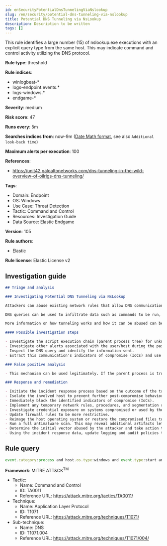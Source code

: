 ```yaml
---
id: enSecurityPotentialDnsTunnelingViaNslookup
slug: /en/security/potential-dns-tunneling-via-nslookup
title: Potential DNS Tunneling via NsLookup
description: Description to be written
tags: []
---
```


<div id="potential-dns-tunneling-via-nslookup"></div>

This rule identifies a large number (15) of nslookup.exe executions with an explicit query type from the same host. This may indicate command and control activity utilizing the DNS protocol.

**Rule type**: threshold

**Rule indices**: 

* winlogbeat-*
* logs-endpoint.events.*
* logs-windows.*
* endgame-*

**Severity**: medium

**Risk score**: 47

**Runs every**: 5m

**Searches indices from**: now-9m ([Date Math format](((ref))/common-options.html#date-math), see also <DocLink id="enSecurityRulesUiCreate" section="set-the-rules-schedule">`Additional look-back time`</DocLink>)

**Maximum alerts per execution**: 100

**References**: 

* https://unit42.paloaltonetworks.com/dns-tunneling-in-the-wild-overview-of-oilrigs-dns-tunneling/

**Tags**: 

* Domain: Endpoint
* OS: Windows
* Use Case: Threat Detection
* Tactic: Command and Control
* Resources: Investigation Guide
* Data Source: Elastic Endgame

**Version**: 105

**Rule authors**: 

* Elastic

**Rule license**: Elastic License v2

## Investigation guide

```markdown
## Triage and analysis

### Investigating Potential DNS Tunneling via NsLookup

Attackers can abuse existing network rules that allow DNS communication with external resources to use the protocol as their command and control and/or exfiltration channel.

DNS queries can be used to infiltrate data such as commands to be run, malicious files, etc., and also for exfiltration, since queries can be used to send data to the attacker-controlled DNS server. This process is commonly known as DNS tunneling.

More information on how tunneling works and how it can be abused can be found on [Palo Alto Unit42 Research](https://unit42.paloaltonetworks.com/dns-tunneling-how-dns-can-be-abused-by-malicious-actors).

#### Possible investigation steps

- Investigate the script execution chain (parent process tree) for unknown processes. Examine their executable files for prevalence, whether they are located in expected locations, and if they are signed with valid digital signatures.
- Investigate other alerts associated with the user/host during the past 48 hours.
- Inspect the DNS query and identify the information sent.
- Extract this communication's indicators of compromise (IoCs) and use traffic logs to search for other potentially compromised hosts.

### False positive analysis

- This mechanism can be used legitimately. If the parent process is trusted and the data sent is not sensitive nor command and control related, this alert can be closed.

### Response and remediation

- Initiate the incident response process based on the outcome of the triage.
- Isolate the involved host to prevent further post-compromise behavior.
- Immediately block the identified indicators of compromise (IoCs).
- Implement any temporary network rules, procedures, and segmentation required to contain the attack.
- Investigate credential exposure on systems compromised or used by the attacker to ensure all compromised accounts are identified. Reset passwords for these accounts and other potentially compromised credentials, such as email, business systems, and web services.
- Update firewall rules to be more restrictive.
- Reimage the host operating system or restore the compromised files to clean versions.
- Run a full antimalware scan. This may reveal additional artifacts left in the system, persistence mechanisms, and malware components.
- Determine the initial vector abused by the attacker and take action to prevent reinfection through the same vector.
- Using the incident response data, update logging and audit policies to improve the mean time to detect (MTTD) and the mean time to respond (MTTR).

```

## Rule query

```js
event.category:process and host.os.type:windows and event.type:start and process.name:nslookup.exe and process.args:(-querytype=* or -qt=* or -q=* or -type=*)

```

**Framework**: MITRE ATT&CK<sup>TM</sup>

* Tactic:
    * Name: Command and Control
    * ID: TA0011
    * Reference URL: https://attack.mitre.org/tactics/TA0011/
* Technique:
    * Name: Application Layer Protocol
    * ID: T1071
    * Reference URL: https://attack.mitre.org/techniques/T1071/
* Sub-technique:
    * Name: DNS
    * ID: T1071.004
    * Reference URL: https://attack.mitre.org/techniques/T1071/004/

